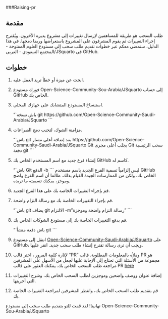 ###Raising-pr

## مقدمة
طلب السحب هو طريقة للمساهمين لإرسال تغييرات إلى مشروع يديره الآخرون. ويُقترح إجراء التغييرات ثم يقوم المشرفون على المشروع باستعراضها وربما دمجها. في هذا الدليل، سنمضي معكم عبر خطوات تقديم طلب سحب إلى مستودع العلوم المفتوحة - المجتمع السعودي - العربي/JSquarto في GitHub.

## خطوات
1. ابحث عن ميزة أو خطأ تريد العمل عليه.
2. فورك مستودع Open-Science-Community-Sou-Arabia/JSquarto إلى حساب GitHub الخاص بك.
3. استنساخ المستودع المتشابك على جهازك المحلي.
    
    “`باش
    نسخة git https://github.com/Open-Science-Community-Saudi-Arabia/JSquarto
    ```

4. مزامنة الشوك، لتجنب دمج الصراعات.
    
    “`باش
    git بعد إضافة أعلى مسار https://github.com/Open-Science-Community-Saudi-Arabia/JSquarto 
    Git يجلب أعلى مجرى
    Git سحب الرئيسية
    دفعة git
    ```

5. إنشاء فرع جديد مع اسم المستخدم الخاص بك GitHub كاسم له.
    
    “`باش
    Git الدفع -b <your-github-username>
    ```
ليس إلزامياً تسمية الفرع الجديد باسم مستخدم GitHub الخاص بك، ولكن من الممارسات الجيدة القيام بذلك. طالما أن اسم الفرع واضح وموجز، يمكنك تسميته ما تريده.

6. قم بإجراء التغييرات الخاصة بك على هذا الفرع الجديد.
7. قم بإجراء التغييرات الخاصة بك مع رسالة التزام واضحة.
    
    “`باش
    git يضاف
    git الالتزام -m "رسالة التزام واضحة وموجزة"
    ```

8. قم بدفع التغييرات الخاصة بك إلى مستودع الشوكات الخاص بك.
    
    “`باش
    دفعة منشأ git <your-github-username>
    ```

9. انتقل إلى مستودع [Open-Science-Community-Saudi-Arabia/JSquarto](https://github.com/Open-Science-Community-Saudi-Arabia/JSquarto) على GitHub، ويجب أن ترى رسالة تقترح إنشاء طلب سحب جديد. انقر عليها.
10. لإثارة كلمة المرور ، اختر قالب "PR" وملأه بالمعلومات المطلوبة. قالب PR هو مجموعة من الأسئلة التي تحتاج إلى الإجابة عليها لجعل من الأسهل على المشرفين مراجعة طلب السحب الخاص بك. يمكنك العثور على قالب PR [here](https://github.com/Open-Science-Community-Saudi-Arabia/JSquarto/blob/main/.github/PUL_REQUEST_TEMPLATE.md)

11. إضافة عنوان ووصف واضحين وموجزين لطلب السحب الخاص بك، وشرح التغييرات التي أجريتها.

12. قم بتقديم طلب السحب الخاص بك، وانتظر المشرفين لمراجعة التغييرات الخاصة بك.

تهانينا! لقد قمت للتو بتقديم طلب سحب إلى مستودع Open-Science-Community-Sou-Arabia/JSquarto
